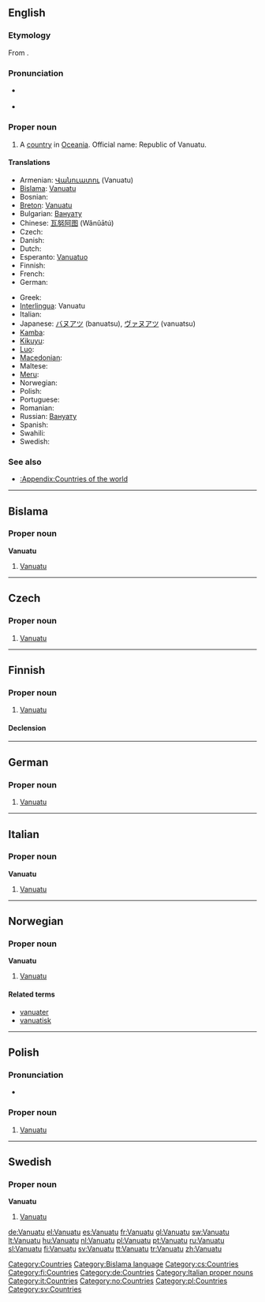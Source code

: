 {{wikipedia}}
==English==

===Etymology===
From {{etyl|bi}}.

===Pronunciation===
* {{a|UK|US}} {{IPA|/væn.uːˈɑː.tuː/}}
* {{audio|en-us-Vanuatu.ogg|Audio (US)}}

===Proper noun===
{{en-proper noun}}

# A [[country]] in [[Oceania]]. Official name: Republic of Vanuatu.

====Translations====
{{trans-top|Republic of Vanuatu}}
* Armenian: [[Վանուատու]] (Vanuatu)
* [[Bislama]]: [[#Bislama|Vanuatu]]
* Bosnian: {{t-|bs|Vanuatu|m}}
* [[Breton]]: [[Vanuatu]]
* Bulgarian: [[Вануату]]
* Chinese: [[瓦努阿图]] (Wǎnǔātú)
* Czech: {{t-|cs|Vanuatu}}
* Danish: {{t-|da|Vanuatu}}
* Dutch: {{t+|nl|Vanuatu}}
* Esperanto: [[Vanuatuo]]
* Finnish: {{t+|fi|Vanuatu}}
* French: {{t+|fr|Vanuatu}}
* German: {{t+|de|Vanuatu}}
{{trans-mid}}
* Greek: {{t+|el|Βανουάτου|sc=Grek}}
* [[Interlingua]]: Vanuatu
* Italian: {{t-|it|Vanuatu}}
* Japanese: [[バヌアツ]] (banuatsu), [[ヴァヌアツ]] (vanuatsu)
* [[Kamba]]: {{tø|kam|Vanuatu}}
* [[Kikuyu]]: {{tø|ki|Vanuatu}}
* [[Luo]]: {{tø|luo|Vanuatu}}
* [[Macedonian]]: {{t|mk|Вануату|n|tr=Vanuátu|sc=Cyrl|xs=Macedonian}}
* Maltese: {{t-|mt|Vanuatu|xs=Maltese}}
* [[Meru]]: {{tø|mer|Vanuatu}}
* Norwegian: {{t-|no|Vanuatu}}
* Polish: {{l|pl|Vanuatu}} {{n}}
* Portuguese: {{t+|pt|Vanuatu}}
* Romanian: {{t-|ro|Vanuatu|n}}
* Russian: [[Вануату]]
* Spanish: {{t+|es|Vanuatu}}
* Swahili: {{t|sw|Vanuatu}}
* Swedish: {{t+|sv|Vanuatu}}
{{trans-bottom}}

===See also===
* [[:Appendix:Countries of the world]]

[[Category:Countries]]

----

==Bislama==

===Proper noun===
'''Vanuatu'''

# [[#English|Vanuatu]]

[[Category:Bislama language]]

----

==Czech==

===Proper noun===
{{cs-proper noun|g=}}

# [[#English|Vanuatu]]

[[Category:cs:Countries]]

----

==Finnish==
{{wikipedia|lang=fi}}

===Proper noun===
{{infl|fi|proper noun}}

# [[#English|Vanuatu]]

====Declension====
{{fi-decl-valo|Vanuat|||u|np=1}}

[[Category:fi:Countries]]

----

==German==
{{wikipedia|lang=de}}

===Proper noun===
{{infl|de|proper noun|g=n}}

# [[#English|Vanuatu]]

[[Category:de:Countries]]

----

==Italian==
{{wikipedia|lang=it}}

===Proper noun===
'''Vanuatu''' {{m}}

# [[#English|Vanuatu]]

[[Category:Italian proper nouns]]
[[Category:it:Countries]]

----

==Norwegian==

===Proper noun===
'''Vanuatu'''

# [[#English|Vanuatu]]

====Related terms====
* [[vanuater]]
* [[vanuatisk]]

[[Category:no:Countries]]

----

==Polish==

===Pronunciation===
* {{IPA|/van̪uˈat̪u/|lang=pl}}

===Proper noun===
{{infl|pl|proper noun|g=n}}

# [[#English|Vanuatu]]

[[Category:pl:Countries]]

----

==Swedish==

===Proper noun===
'''Vanuatu'''

# [[#English|Vanuatu]]

[[Category:sv:Countries]]

[[de:Vanuatu]]
[[el:Vanuatu]]
[[es:Vanuatu]]
[[fr:Vanuatu]]
[[gl:Vanuatu]]
[[sw:Vanuatu]]
[[lt:Vanuatu]]
[[hu:Vanuatu]]
[[nl:Vanuatu]]
[[pl:Vanuatu]]
[[pt:Vanuatu]]
[[ru:Vanuatu]]
[[sl:Vanuatu]]
[[fi:Vanuatu]]
[[sv:Vanuatu]]
[[tt:Vanuatu]]
[[tr:Vanuatu]]
[[zh:Vanuatu]]